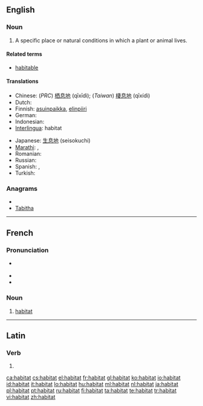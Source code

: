 {{also|habitât}}
==English==

===Noun===
{{en-noun}}

# {{biology}} A specific place or natural conditions in which a plant or animal lives.

====Related terms====
* [[habitable]]

====Translations====
{{trans-top|natural conditions in which a plant or animal lives}}
* Chinese: (''PRC'') [[栖息地]] (qīxīdì); (''Taiwan'') [[棲息地]]  (qīxídì)
* Dutch: {{t-|nl|woonplaats|m|f}}
* Finnish: [[asuinpaikka]], [[elinpiiri]]
* German: {{t|de|Habitat|n}}
* Indonesian: {{t+|id|habitat|xs=Indonesian}}
* [[Interlingua]]: habitat
{{trans-mid}}
* Japanese: [[生息地]] (seisokuchi)
* [[Marathi]]: {{t|mr|अधिवास|sc=Deva|xs=Marathi}}, {{t|mr|प्राकृतिक वास|sc=Deva|xs=Marathi}}
* Romanian: {{t-|ro|habitat}}
* Russian: {{t|ru|среда обитания|f|tr=sredá obitánija|sc=Cyrl}}
* Spanish: {{t+|es|habitación|f}},  {{t-|es|habitat}}
* Turkish: {{t+|tr|habitat}}
{{trans-bottom}}

===Anagrams===
* {{alphagram|aabhitt}}
* [[Tabitha#English|Tabitha]]

----

==French==

===Pronunciation===
* {{muteh}} {{IPA|/a.bi.ta/|lang=fr}}
* {{rhymes|a|lang=fr}}
* {{homophones|habitats|lang=fr}}

===Noun===
{{fr-noun|m}}

# [[#English|habitat]]

----

==Latin==

===Verb===
{{la-verb-form|habitat}}

# {{conjugation of|[[habito#Latin|habitō]]||3|s|pres|act|ind}}

[[ca:habitat]]
[[cs:habitat]]
[[el:habitat]]
[[fr:habitat]]
[[gl:habitat]]
[[ko:habitat]]
[[io:habitat]]
[[id:habitat]]
[[it:habitat]]
[[lo:habitat]]
[[hu:habitat]]
[[ml:habitat]]
[[nl:habitat]]
[[ja:habitat]]
[[pl:habitat]]
[[pt:habitat]]
[[ru:habitat]]
[[fi:habitat]]
[[ta:habitat]]
[[te:habitat]]
[[tr:habitat]]
[[vi:habitat]]
[[zh:habitat]]